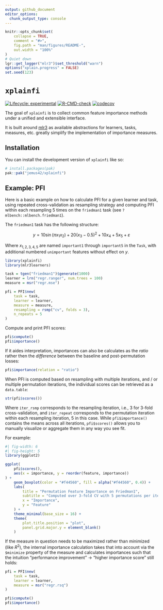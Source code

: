 ```yaml
---
output: github_document
editor_options: 
  chunk_output_type: console
---
```


<!-- README.md is generated from README.Rmd. Please edit that file -->

```r
knitr::opts_chunk$set(
	collapse = TRUE,
	comment = "#>",
	fig.path = "man/figures/README-",
	out.width = "100%"
)
# Quiet down
lgr::get_logger("mlr3")$set_threshold("warn")
options("xplain.progress" = FALSE)
set.seed(123)
```

# `xplainfi`

<!-- badges: start -->
[![Lifecycle: experimental](https://img.shields.io/badge/lifecycle-experimental-orange.svg)](https://lifecycle.r-lib.org/articles/stages.html#experimental)
[![R-CMD-check](https://github.com/jemus42/xplainfi/actions/workflows/R-CMD-check.yaml/badge.svg)](https://github.com/jemus42/xplainfi/actions/workflows/R-CMD-check.yaml)
[![codecov](https://codecov.io/gh/jemus42/xplainfi/graph/badge.svg?token=QIQDMP3AM7)](https://codecov.io/gh/jemus42/xplainfi)
<!-- badges: end -->

The goal of `xplainfi` is to collect common feature importance methods under a unified and extensible interface.  

It is built around [mlr3](https://mlr-org.com/) as available abstractions for learners, tasks, measures, etc. greatly simplify the implementation of importance measures.

## Installation

You can install the development version of `xplainfi` like so:

``` r
# install.packages(pak)
pak::pak("jemus42/xplainfi")
```

## Example: PFI

Here is a basic example on how to calculate PFI for a given learner and task, using repeated cross-validation as resampling strategy and computing PFI within each resampling 5 times on the `friedman1` task (see `?mlbench::mlbench.friedman1`).

The `friedman1` task has the following structure:

$$y = 10 \sin(\pi x_1 x_2) + 20(x_3 - 0.5)^2 + 10x_4 + 5x_5 + \varepsilon$$

Where $x_{1,2,3,4,5}$ are named `important1` through `important5` in the `Task`, with additional numbered `unimportant` features without effect on $y$.

```r
library(xplainfi)
library(mlr3learners)

task = tgen("friedman1")$generate(1000)
learner = lrn("regr.ranger", num.trees = 100)
measure = msr("regr.mse")

pfi = PFI$new(
	task = task,
	learner = learner,
	measure = measure,
	resampling = rsmp("cv", folds = 3),
	n_repeats = 5
)
```

Compute and print PFI scores:

```r
pfi$compute()
pfi$importance()
```

If it aides interpretation, importances can also be calculates as the *ratio* rather then the *difference* between the baseline and post-permutation losses:

```r
pfi$importance(relation = "ratio")
```

When PFI is computed based on resampling with multiple iterations, and / or multiple permutation iterations, the individual scores can be retrieved as a `data.table`:

```r
str(pfi$scores())
```

Where `iter_rsmp` corresponds to the resampling iteration, i.e., 3 for 3-fold cross-validation, and `iter_repeat` corresponds to the permutation iteration within each resampling iteration, 5 in this case.
While `pfi$importance()` contains the means across all iterations, `pfi$scores()` allows you to manually visualize or aggregate them in any way you see fit.

For example:

```r
#| fig-width: 6
#| fig-height: 5
library(ggplot2)

ggplot(
	pfi$scores(),
	aes(x = importance, y = reorder(feature, importance))
) +
	geom_boxplot(color = "#f44560", fill = alpha("#f44560", 0.4)) +
	labs(
		title = "Permutation Feature Importance on Friedman1",
		subtitle = "Computed over 3-fold CV with 5 permutations per iteration using Random Forest",
		x = "Importance",
		y = "Feature"
	) +
	theme_minimal(base_size = 16) +
	theme(
		plot.title.position = "plot",
		panel.grid.major.y = element_blank()
	)
```

If the measure in question needs to be maximized rather than minimized (like $R^2$), the internal importance calculation takes that into account via the `$minimize` property of the measure and calculates importances such that the intuition "performance improvement" -> "higher importance score" still holds:

```r
pfi = PFI$new(
	task = task,
	learner = learner,
	measure = msr("regr.rsq")
)

pfi$compute()
pfi$importance()
```
